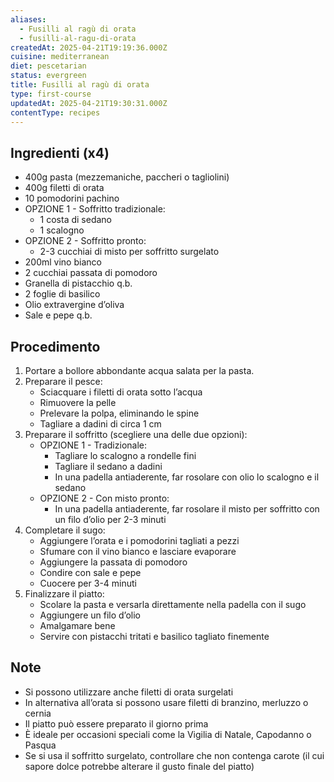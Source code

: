 ```yaml
---
aliases:
  - Fusilli al ragù di orata
  - fusilli-al-ragu-di-orata
createdAt: 2025-04-21T19:19:36.000Z
cuisine: mediterranean
diet: pescetarian
status: evergreen
title: Fusilli al ragù di orata
type: first-course
updatedAt: 2025-04-21T19:30:31.000Z
contentType: recipes
---
```

## Ingredienti (x4)

- 400g pasta (mezzemaniche, paccheri o tagliolini)
- 400g filetti di orata
- 10 pomodorini pachino
- OPZIONE 1 - Soffritto tradizionale:
  - 1 costa di sedano
  - 1 scalogno
- OPZIONE 2 - Soffritto pronto:
  - 2-3 cucchiai di misto per soffritto surgelato
- 200ml vino bianco
- 2 cucchiai passata di pomodoro
- Granella di pistacchio q.b.
- 2 foglie di basilico
- Olio extravergine d’oliva
- Sale e pepe q.b.

## Procedimento

1. Portare a bollore abbondante acqua salata per la pasta.
2. Preparare il pesce:
   - Sciacquare i filetti di orata sotto l’acqua
   - Rimuovere la pelle
   - Prelevare la polpa, eliminando le spine
   - Tagliare a dadini di circa 1 cm
3. Preparare il soffritto (scegliere una delle due opzioni):
   - OPZIONE 1 - Tradizionale:
     - Tagliare lo scalogno a rondelle fini
     - Tagliare il sedano a dadini
     - In una padella antiaderente, far rosolare con olio lo scalogno e il sedano
   - OPZIONE 2 - Con misto pronto:
     - In una padella antiaderente, far rosolare il misto per soffritto con un filo d’olio per 2-3 minuti
4. Completare il sugo:
   - Aggiungere l’orata e i pomodorini tagliati a pezzi
   - Sfumare con il vino bianco e lasciare evaporare
   - Aggiungere la passata di pomodoro
   - Condire con sale e pepe
   - Cuocere per 3-4 minuti
5. Finalizzare il piatto:
   - Scolare la pasta e versarla direttamente nella padella con il sugo
   - Aggiungere un filo d’olio
   - Amalgamare bene
   - Servire con pistacchi tritati e basilico tagliato finemente

## Note

- Si possono utilizzare anche filetti di orata surgelati
- In alternativa all’orata si possono usare filetti di branzino, merluzzo o cernia
- Il piatto può essere preparato il giorno prima
- È ideale per occasioni speciali come la Vigilia di Natale, Capodanno o Pasqua
- Se si usa il soffritto surgelato, controllare che non contenga carote (il cui sapore dolce potrebbe alterare il gusto finale del piatto)
